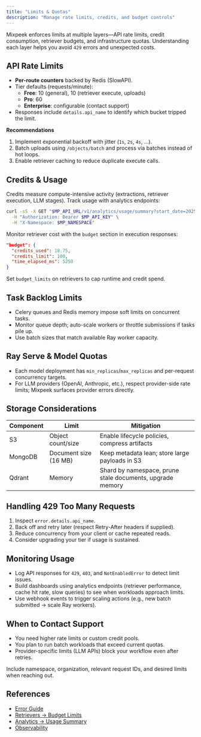 ```yaml
---
title: "Limits & Quotas"
description: "Manage rate limits, credits, and budget controls"
---
```


Mixpeek enforces limits at multiple layers—API rate limits, credit consumption, retriever budgets, and infrastructure quotas. Understanding each layer helps you avoid `429` errors and unexpected costs.

## API Rate Limits

- **Per-route counters** backed by Redis (SlowAPI).  
- Tier defaults (requests/minute):
  - **Free**: 10 (general), 10 (retriever execute, uploads)
  - **Pro**: 60
  - **Enterprise**: configurable (contact support)
- Responses include `details.api_name` to identify which bucket tripped the limit.

**Recommendations**

1. Implement exponential backoff with jitter (`1s`, `2s`, `4s`, …).
2. Batch uploads using `/objects/batch` and process via batches instead of hot loops.
3. Enable retriever caching to reduce duplicate execute calls.

## Credits & Usage

Credits measure compute-intensive activity (extractions, retriever execution, LLM stages). Track usage with analytics endpoints:

```bash
curl -sS -X GET "$MP_API_URL/v1/analytics/usage/summary?start_date=2025-10-01&end_date=2025-10-31" \
  -H "Authorization: Bearer $MP_API_KEY" \
  -H "X-Namespace: $MP_NAMESPACE"
```

Monitor retriever cost with the `budget` section in execution responses:

```json
"budget": {
  "credits_used": 18.75,
  "credits_limit": 100,
  "time_elapsed_ms": 5250
}
```

Set `budget_limits` on retrievers to cap runtime and credit spend.

## Task Backlog Limits

- Celery queues and Redis memory impose soft limits on concurrent tasks.
- Monitor queue depth; auto-scale workers or throttle submissions if tasks pile up.
- Use batch sizes that match available Ray worker capacity.

## Ray Serve & Model Quotas

- Each model deployment has `min_replicas`/`max_replicas` and per-request concurrency targets.
- For LLM providers (OpenAI, Anthropic, etc.), respect provider-side rate limits; Mixpeek surfaces provider errors directly.

## Storage Considerations

| Component | Limit | Mitigation |
|-----------|-------|------------|
| S3 | Object count/size | Enable lifecycle policies, compress artifacts |
| MongoDB | Document size (16 MB) | Keep metadata lean; store large payloads in S3 |
| Qdrant | Memory | Shard by namespace, prune stale documents, upgrade memory |

## Handling 429 Too Many Requests

1. Inspect `error.details.api_name`.
2. Back off and retry later (respect Retry-After headers if supplied).
3. Reduce concurrency from your client or cache repeated reads.
4. Consider upgrading your tier if usage is sustained.

## Monitoring Usage

- Log API responses for `429`, `403`, and `NotEnabledError` to detect limit issues.
- Build dashboards using analytics endpoints (retriever performance, cache hit rate, slow queries) to see when workloads approach limits.
- Use webhook events to trigger scaling actions (e.g., new batch submitted → scale Ray workers).

## When to Contact Support

- You need higher rate limits or custom credit pools.
- You plan to run batch workloads that exceed current quotas.
- Provider-specific limits (LLM APIs) block your workflow even after retries.

Include namespace, organization, relevant request IDs, and desired limits when reaching out.

## References

- [Error Guide](/troubleshoot/errors)
- [Retrievers → Budget Limits](/retrieval/retrievers)
- [Analytics → Usage Summary](/api-reference/analytics/get-usage-summary)
- [Observability](/operations/observability)
